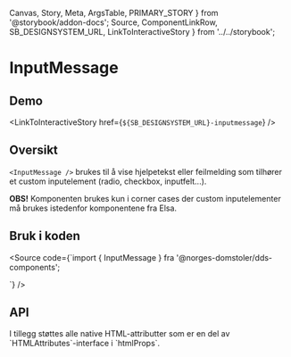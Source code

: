   Canvas,
  Story,
  Meta,
  ArgsTable,
  PRIMARY_STORY
} from '@storybook/addon-docs';
  Source,
  ComponentLinkRow,
  SB_DESIGNSYSTEM_URL,
  LinkToInteractiveStory
} from '../../storybook';

<Meta title="Design system/InputMessage/API" component={InputMessage} />

# InputMessage

<ComponentLinkRow
  docsHref="https://design.domstol.no/987b33f71/p/305b33-inputmessage/b/878177"
  githubHref="https://github.com/domstolene/designsystem/tree/master/components/src/components/InputMessage"
  figmaHref="https://www.figma.com/file/ewqSDmkgqDQ5PyOsRp4V5b/?node-id=155%3A38"
/>

## Demo

<Canvas>
  <Story id="design-system-inputmessage--default" />
</Canvas>

<LinkToInteractiveStory href={`${SB_DESIGNSYSTEM_URL}-inputmessage`} />

## Oversikt

`<InputMessage />` brukes til å vise hjelpetekst eller feilmelding som tilhører et custom inputelement (radio, checkbox, inputfelt...).

**OBS!** Komponenten brukes kun i corner cases der custom inputelementer må brukes istedenfor komponentene fra Elsa.

## Bruk i koden

<Source code={`import { InputMessage } fra '@norges-domstoler/dds-components';

<InputMessage messageType="tip" message="hjelpetekst" />
`} />

## API

<ArgsTable story={PRIMARY_STORY} />
I tillegg støttes alle native HTML-attributter som er en del av `HTMLAttributes<HTMLDivElement>`-interface i `htmlProps`.
